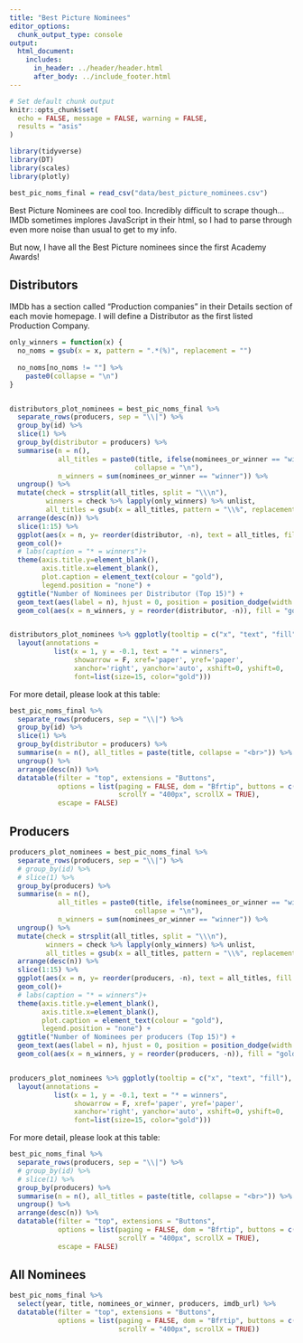 ```yaml
---
title: "Best Picture Nominees"
editor_options: 
  chunk_output_type: console
output:
  html_document:
    includes:
      in_header: ../header/header.html
      after_body: ../include_footer.html
---
```


```r
# Set default chunk output
knitr::opts_chunk$set(
  echo = FALSE, message = FALSE, warning = FALSE,
  results = "asis"
)
```

```r
library(tidyverse)
library(DT)
library(scales)
library(plotly)
```



```r
best_pic_noms_final = read_csv("data/best_picture_nominees.csv")

```

Best Picture Nominees are cool too. Incredibly difficult to scrape though... IMDb sometimes implores JavaScript in their html, so I had to parse through even more noise than usual to get to my info. 

But now, I have all the Best Picture nominees since the first Academy Awards!


## Distributors

IMDb has a section called "Production companies" in their Details section of each movie homepage. I will define a Distributor as the first listed Production Company.

```r

only_winners = function(x) {
  no_noms = gsub(x = x, pattern = ".*(%)", replacement = "") 
  
  no_noms[no_noms != ""] %>%
    paste0(collapse = "\n")
}


distributors_plot_nominees = best_pic_noms_final %>%
  separate_rows(producers, sep = "\\|") %>%
  group_by(id) %>% 
  slice(1) %>% 
  group_by(distributor = producers) %>% 
  summarise(n = n(),
            all_titles = paste0(title, ifelse(nominees_or_winner == "winner", " *", "%"),
                               collapse = "\n"),
            n_winners = sum(nominees_or_winner == "winner")) %>% 
  ungroup() %>%
  mutate(check = strsplit(all_titles, split = "\\\n"),
         winners = check %>% lapply(only_winners) %>% unlist,
         all_titles = gsub(x = all_titles, pattern = "\\%", replacement = "")) %>% 
  arrange(desc(n)) %>%
  slice(1:15) %>% 
  ggplot(aes(x = n, y= reorder(distributor, -n), text = all_titles, fill = distributor)) +
  geom_col()+
  # labs(caption = "* = winners")+
  theme(axis.title.y=element_blank(),
        axis.title.x=element_blank(),
        plot.caption = element_text(colour = "gold"),
        legend.position = "none") +
  ggtitle("Number of Nominees per Distributor (Top 15)") +
  geom_text(aes(label = n), hjust = 0, position = position_dodge(width = 1)) +
  geom_col(aes(x = n_winners, y = reorder(distributor, -n)), fill = "gold")


distributors_plot_nominees %>% ggplotly(tooltip = c("x", "text", "fill"), height = 800) %>% 
  layout(annotations = 
           list(x = 1, y = -0.1, text = "* = winners", 
                showarrow = F, xref='paper', yref='paper', 
                xanchor='right', yanchor='auto', xshift=0, yshift=0,
                font=list(size=15, color="gold")))

```

For more detail, please look at this table:

```r
best_pic_noms_final %>%
  separate_rows(producers, sep = "\\|") %>%
  group_by(id) %>% 
  slice(1) %>% 
  group_by(distributor = producers) %>% 
  summarise(n = n(), all_titles = paste(title, collapse = "<br>")) %>%
  ungroup() %>% 
  arrange(desc(n)) %>% 
  datatable(filter = "top", extensions = "Buttons",
            options = list(paging = FALSE, dom = "Bfrtip", buttons = c("copy", "csv", "excel"),
                           scrollY = "400px", scrollX = TRUE),
            escape = FALSE)
```

## Producers

```r

producers_plot_nominees = best_pic_noms_final %>%
  separate_rows(producers, sep = "\\|") %>%
  # group_by(id) %>% 
  # slice(1) %>% 
  group_by(producers) %>%
  summarise(n = n(),
            all_titles = paste0(title, ifelse(nominees_or_winner == "winner", " *", "%"),
                               collapse = "\n"),
            n_winners = sum(nominees_or_winner == "winner")) %>% 
  ungroup() %>%
  mutate(check = strsplit(all_titles, split = "\\\n"),
         winners = check %>% lapply(only_winners) %>% unlist,
         all_titles = gsub(x = all_titles, pattern = "\\%", replacement = "")) %>% 
  arrange(desc(n)) %>%
  slice(1:15) %>% 
  ggplot(aes(x = n, y= reorder(producers, -n), text = all_titles, fill = producers)) +
  geom_col()+
  # labs(caption = "* = winners")+
  theme(axis.title.y=element_blank(),
        axis.title.x=element_blank(),
        plot.caption = element_text(colour = "gold"),
        legend.position = "none") +
  ggtitle("Number of Nominees per producers (Top 15)") +
  geom_text(aes(label = n), hjust = 0, position = position_dodge(width = 1)) +
  geom_col(aes(x = n_winners, y = reorder(producers, -n)), fill = "gold")


producers_plot_nominees %>% ggplotly(tooltip = c("x", "text", "fill"), height = 800) %>% 
  layout(annotations = 
           list(x = 1, y = -0.1, text = "* = winners", 
                showarrow = F, xref='paper', yref='paper', 
                xanchor='right', yanchor='auto', xshift=0, yshift=0,
                font=list(size=15, color="gold")))

```

For more detail, please look at this table:

```r
best_pic_noms_final %>%
  separate_rows(producers, sep = "\\|") %>%
  # group_by(id) %>% 
  # slice(1) %>% 
  group_by(producers) %>% 
  summarise(n = n(), all_titles = paste(title, collapse = "<br>")) %>%
  ungroup() %>% 
  arrange(desc(n)) %>% 
  datatable(filter = "top", extensions = "Buttons",
            options = list(paging = FALSE, dom = "Bfrtip", buttons = c("copy", "csv", "excel"),
                           scrollY = "400px", scrollX = TRUE),
            escape = FALSE)
```



## All Nominees

```r
best_pic_noms_final %>%
  select(year, title, nominees_or_winner, producers, imdb_url) %>% 
  datatable(filter = "top", extensions = "Buttons",
            options = list(paging = FALSE, dom = "Bfrtip", buttons = c("copy", "csv", "excel"),
                           scrollY = "400px", scrollX = TRUE))


```


